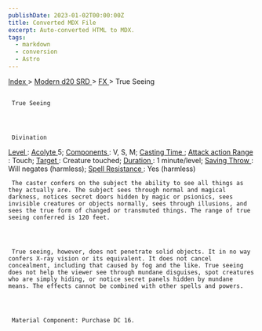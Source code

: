 ```yaml
---
publishDate: 2023-01-02T00:00:00Z
title: Converted MDX File
excerpt: Auto-converted HTML to MDX.
tags:
  - markdown
  - conversion
  - Astro
---
```


[
Index
](-index) >
[
Modern d20 SRD
](modern-d20-srd-index) >
[
FX
](modern-d20-srd-fx-index) > True Seeing

##

     True Seeing




     Divination

[
Level
](modern-d20-srd-fx-level)
:
[
Acolyte
](modern-d20-srd-classes-advanced-acolyte)
5;
[
Components
](modern-d20-srd-fx-components)
: V, S, M;
[
Casting Time
](modern-d20-srd-fx-casting-time)
;
[
Attack action
](modern-d20-srd-combat-attack-actions)
[
Range
](modern-d20-srd-fx-range)
: Touch;
[
Target
](modern-d20-srd-fx-target)
: Creature touched;
[
Duration
](modern-d20-srd-fx-duration)
: 1 minute/level;
[
Saving Throw
](modern-d20-srd-basics-saving-throws)
: Will negates (harmless);
[
Spell Resistance
](modern-d20-srd-special-abilities-spell-resistance)
: Yes (harmless)

     The caster confers on the subject the ability to see all things as they actually are. The subject sees through normal and magical darkness, notices secret doors hidden by magic or psionics, sees invisible creatures or objects normally, sees through illusions, and sees the true form of changed or transmuted things. The range of true seeing conferred is 120 feet.




     True seeing, however, does not penetrate solid objects. It in no way confers X-ray vision or its equivalent. It does not cancel concealment, including that caused by fog and the like. True seeing does not help the viewer see through mundane disguises, spot creatures who are simply hiding, or notice secret panels hidden by mundane means. The effects cannot be combined with other spells and powers.




     Material Component: Purchase DC 16.
